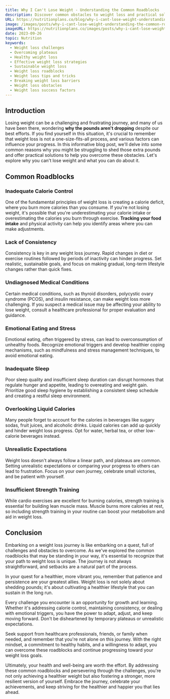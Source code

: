 ```yaml
---
title: Why I Can't Lose Weight - Understanding the Common Roadblocks
description: Discover common obstacles to weight loss and practical solutions in our guide. Learn why you can't lose weight and how to overcome these challenges.
URL: https://nutritionplans.co/blog/why-i-cant-lose-weight-understanding-the-common-roadblocks
image: /images/posts/why-i-cant-lose-weight-understanding-the-common-roadblocks/0.jpg
imageURL: https://nutritionplans.co/images/posts/why-i-cant-lose-weight-understanding-the-common-roadblocks/0.jpg
date: 2023-09-26
topic: Nutrition
keywords:
  - Weight loss challenges
  - Overcoming plateaus
  - Healthy weight loss
  - Effective weight loss strategies
  - Sustainable weight loss
  - Weight loss roadblocks
  - Weight loss tips and tricks
  - Breaking weight loss barriers
  - Weight loss obstacles
  - Weight loss success factors
---
```


## Introduction

Losing weight can be a challenging and frustrating journey, and many of us have been there, wondering **why the pounds aren't dropping** despite our best efforts. If you find yourself in this situation, it's crucial to remember that weight loss is not a one-size-fits-all process, and various factors can influence your progress. In this informative blog post, we'll delve into some common reasons why you might be struggling to shed those extra pounds and offer practical solutions to help you overcome these obstacles. Let's explore why you can't lose weight and what you can do about it.

## Common Roadblocks

### Inadequate Calorie Control

One of the fundamental principles of weight loss is creating a calorie deficit, where you burn more calories than you consume. If you're not losing weight, it's possible that you're underestimating your calorie intake or overestimating the calories you burn through exercise. **Tracking your food intake** and physical activity can help you identify areas where you can make adjustments.

### Lack of Consistency

Consistency is key in any weight loss journey. Rapid changes in diet or exercise routines followed by periods of inactivity can hinder progress. Set realistic, sustainable goals, and focus on making gradual, long-term lifestyle changes rather than quick fixes.

### Undiagnosed Medical Conditions

Certain medical conditions, such as thyroid disorders, polycystic ovary syndrome (PCOS), and insulin resistance, can make weight loss more challenging. If you suspect a medical issue may be affecting your ability to lose weight, consult a healthcare professional for proper evaluation and guidance.

### Emotional Eating and Stress

Emotional eating, often triggered by stress, can lead to overconsumption of unhealthy foods. Recognize emotional triggers and develop healthier coping mechanisms, such as mindfulness and stress management techniques, to avoid emotional eating.

### Inadequate Sleep

Poor sleep quality and insufficient sleep duration can disrupt hormones that regulate hunger and appetite, leading to overeating and weight gain. Prioritize good sleep hygiene by establishing a consistent sleep schedule and creating a restful sleep environment.

### Overlooking Liquid Calories

Many people forget to account for the calories in beverages like sugary sodas, fruit juices, and alcoholic drinks. Liquid calories can add up quickly and hinder weight loss progress. Opt for water, herbal tea, or other low-calorie beverages instead.

### Unrealistic Expectations

Weight loss doesn't always follow a linear path, and plateaus are common. Setting unrealistic expectations or comparing your progress to others can lead to frustration. Focus on your own journey, celebrate small victories, and be patient with yourself.

### Insufficient Strength Training

While cardio exercises are excellent for burning calories, strength training is essential for building lean muscle mass. Muscle burns more calories at rest, so including strength training in your routine can boost your metabolism and aid in weight loss.

## Conclusion

Embarking on a weight loss journey is like embarking on a quest, full of challenges and obstacles to overcome. As we've explored the common roadblocks that may be standing in your way, it's essential to recognize that your path to weight loss is unique. The journey is not always straightforward, and setbacks are a natural part of the process.

In your quest for a healthier, more vibrant you, remember that patience and persistence are your greatest allies. Weight loss is not solely about shedding pounds; it's about cultivating a healthier lifestyle that you can sustain in the long run.

Every challenge you encounter is an opportunity for growth and learning. Whether it's addressing calorie control, maintaining consistency, or dealing with emotional triggers, you have the power to adapt, adjust, and keep moving forward. Don't be disheartened by temporary plateaus or unrealistic expectations.

Seek support from healthcare professionals, friends, or family when needed, and remember that you're not alone on this journey. With the right mindset, a commitment to healthy habits, and a willingness to adapt, you can overcome these roadblocks and continue progressing toward your weight loss goals.

Ultimately, your health and well-being are worth the effort. By addressing these common roadblocks and persevering through the challenges, you're not only achieving a healthier weight but also fostering a stronger, more resilient version of yourself. Embrace the journey, celebrate your achievements, and keep striving for the healthier and happier you that lies ahead.

